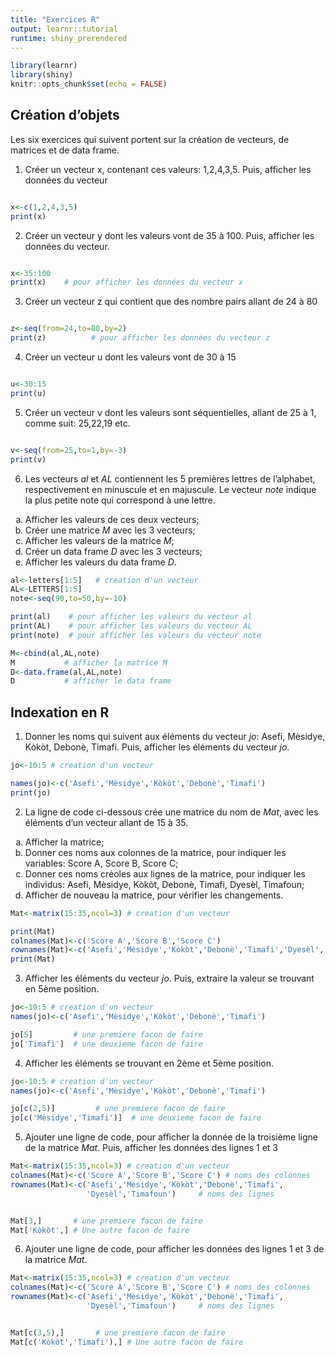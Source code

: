 ```yaml
---
title: "Exercices R"
output: learnr::tutorial
runtime: shiny_prerendered
---
```



```r
library(learnr)
library(shiny)
knitr::opts_chunk$set(echo = FALSE)
```

## Création d'objets

Les six exercices qui suivent portent sur la création de vecteurs, de matrices et de data frame. 



1) Créer un vecteur x, contenant ces valeurs: 1,2,4,3,5. Puis, afficher les données du vecteur
```r


```

```r
x<-c(1,2,4,3,5)
print(x)
```



2) Créer un vecteur y dont les valeurs vont de 35 à 100. Puis, afficher les données du vecteur.
```r


```

```r
x<-35:100
print(x)    # pour afficher les données du vecteur x
```


3) Créer un vecteur z qui contient que des nombre pairs allant de 24 à 80
```r


```

```r
z<-seq(from=24,to=80,by=2)
print(z)          # pour afficher les données du vecteur z
```


4) Créer un vecteur u dont les valeurs vont de 30 à 15
```r


```

```r
u<-30:15
print(u)
```

5) Créer un vecteur v dont les valeurs sont séquentielles, allant de 25 à 1, comme suit: 25,22,19 etc. 
```r


```

```r
v<-seq(from=25,to=1,by=-3)
print(v)
```


6) Les vecteurs *al* et *AL* contiennent les 5 premières lettres de l'alphabet, respectivement en minuscule et en majuscule. Le vecteur *note* indique la plus petite note qui correspond à une lettre.
  a) Afficher les valeurs de ces deux vecteurs;
  b) Créer une matrice *M* avec les 3 vecteurs;
  c) Afficher les valeurs de la matrice *M*;
  d) Créer un data frame *D* avec les 3 vecteurs;
  e) Afficher les valeurs du data frame *D*.
  
```r
al<-letters[1:5]   # creation d'un vecteur
AL<-LETTERS[1:5]
note<-seq(90,to=50,by=-10)

```


```r
print(al)    # pour afficher les valeurs du vecteur al
print(AL)    # pour afficher les valeurs du vecteur AL
print(note)  # pour afficher les valeurs du vecteur note

M<-cbind(al,AL,note)
M           # afficher la matrice M
D<-data.frame(al,AL,note)
D           # afficher le data frame
```


## Indexation en R

1) Donner les noms qui suivent aux éléments du vecteur *jo*: Asefi, Mèsidye, Kòkòt, Debonè, Timafi. Puis, afficher les éléments du vecteur *jo*.

```r
jo<-10:5 # creation d'un vecteur

```

```r
names(jo)<-c('Asefi','Mèsidye','Kòkòt','Debonè','Timafi')
print(jo)
```

2) La ligne de code ci-dessous crée une matrice du nom de *Mat*, avec les éléments d'un vecteur allant de 15 à 35.
  a) Afficher la matrice;
  b) Donner ces noms aux colonnes de la matrice, pour indiquer les variables: Score A, Score B, Score C;
  c) Donner ces noms créoles aux lignes de la matrice, pour indiquer les individus: Asefi, Mèsidye, Kòkòt, Debonè, Timafi, Dyesèl, Timafoun;
  d) Afficher de nouveau la matrice, pour vérifier les changements.

```r
Mat<-matrix(15:35,ncol=3) # creation d'un vecteur

```

```r
print(Mat)
colnames(Mat)<-c('Score A','Score B','Score C')
rownames(Mat)<-c('Asefi','Mèsidye','Kòkòt','Debonè','Timafi','Dyesèl','Timafoun')
print(Mat)
```


3) Afficher les éléments du vecteur *jo*. Puis, extraire la valeur se trouvant en 5ème position.

```r
jo<-10:5 # creation d'un vecteur
names(jo)<-c('Asefi','Mèsidye','Kòkòt','Debonè','Timafi')

```

```r
jo[5]         # une premiere facon de faire
jo['Timafi']  # une deuxieme facon de faire
```

4) Afficher les éléments se trouvant en 2ème et 5ème position.

```r
jo<-10:5 # creation d'un vecteur
names(jo)<-c('Asefi','Mèsidye','Kòkòt','Debonè','Timafi')

```

```r
jo[c(2,5)]         # une premiere facon de faire
jo[c('Mèsidye','Timafi')]  # une deuxieme facon de faire
```


5) Ajouter une ligne de code, pour afficher la donnée de la troisième ligne de la matrice *Mat*. Puis, afficher les données des lignes 1 et 3

```r
Mat<-matrix(15:35,ncol=3) # creation d'un vecteur
colnames(Mat)<-c('Score A','Score B','Score C') # noms des colonnes
rownames(Mat)<-c('Asefi','Mèsidye','Kòkòt','Debonè','Timafi',
                 'Dyesèl','Timafoun')     # noms des lignes



```

```r
Mat[3,]       # une premiere facon de faire
Mat['Kòkòt',] # Une autre facon de faire

```


6) Ajouter une ligne de code, pour afficher les données des lignes 1 et 3 de la matrice *Mat*.

```r
Mat<-matrix(15:35,ncol=3) # creation d'un vecteur
colnames(Mat)<-c('Score A','Score B','Score C') # noms des colonnes
rownames(Mat)<-c('Asefi','Mèsidye','Kòkòt','Debonè','Timafi',
                 'Dyesèl','Timafoun')     # noms des lignes



```

```r
Mat[c(3,5),]       # une premiere facon de faire
Mat[c('Kòkòt','Timafi'),] # Une autre facon de faire

```
